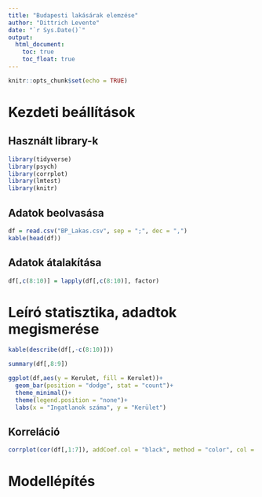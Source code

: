 ```yaml
---
title: "Budapesti lakásárak elemzése"
author: "Dittrich Levente"
date: "`r Sys.Date()`"
output: 
  html_document:
    toc: true
    toc_float: true
---
```


```r
knitr::opts_chunk$set(echo = TRUE)
```

# Kezdeti beállítások

## Használt library-k
```r
library(tidyverse)
library(psych)
library(corrplot)
library(lmtest)
library(knitr)
```

## Adatok beolvasása

```r
df = read.csv("BP_Lakas.csv", sep = ";", dec = ",")
kable(head(df))
```


## Adatok átalakítása

```r
df[,c(8:10)] = lapply(df[,c(8:10)], factor)
```

# Leíró statisztika, adadtok megismerése

```r
kable(describe(df[,-c(8:10)]))
```

```r
summary(df[,8:9])
```


```r
ggplot(df,aes(y = Kerulet, fill = Kerulet))+
  geom_bar(position = "dodge", stat = "count")+
  theme_minimal()+
  theme(legend.position = "none")+
  labs(x = "Ingatlanok száma", y = "Kerület")
```


## Korreláció

```r
corrplot(cor(df[,1:7]), addCoef.col = "black", method = "color", col = COL2("BrBG"), diag = F, type = "lower")
```

# Modellépítés